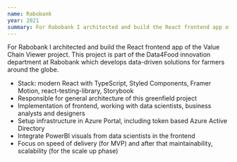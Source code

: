 ```yaml
---
name: Rabobank
year: 2021
summary: For Rabobank I architected and build the React frontend app of the Value Chain Viewer project. This project is part of the Data4Food innovation department at Rabobank which develops data-driven solutions for farmers around the globe.
---
```


For Rabobank I architected and build the React frontend app of the Value Chain Viewer project. This project is part of the Data4Food innovation department at Rabobank which develops data-driven solutions for farmers around the globe.

- Stack: modern React with TypeScript, Styled Components, Framer Motion, react-testing-library, Storybook
- Responsible for general architecture of this greenfield project
- Implementation of frontend, working with data scientists, business analysts and designers
- Setup infrastructure in Azure Portal, including token based Azure Active Directory
- Integrate PowerBI visuals from data scientists in the frontend
- Focus on speed of delivery (for MVP) and after that maintainability, scalability (for the scale up phase)
